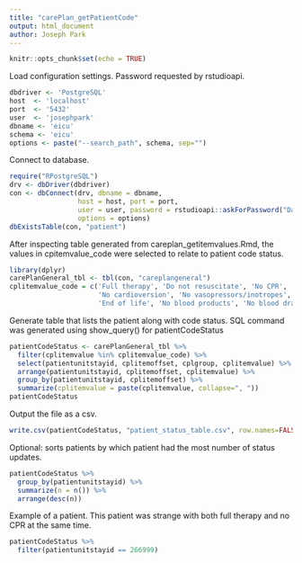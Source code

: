 ```yaml
---
title: "carePlan_getPatientCode"
output: html_document
author: Joseph Park
---
```


```r
knitr::opts_chunk$set(echo = TRUE)
```

Load configuration settings. Password requested by rstudioapi.

```r
dbdriver <- 'PostgreSQL'
host  <- 'localhost'
port  <- '5432'
user  <- 'josephpark'
dbname <- 'eicu'
schema <- 'eicu'
options <- paste("--search_path", schema, sep="")
```

Connect to database.

```r
require("RPostgreSQL")
drv <- dbDriver(dbdriver)
con <- dbConnect(drv, dbname = dbname,
                 host = host, port = port,
                 user = user, password = rstudioapi::askForPassword("Database password"),
                 options = options)
dbExistsTable(con, "patient")
```

After inspecting table generated from careplan_getitemvalues.Rmd, the values in cpitemvalue_code were selected to relate to patient code status.

```r
library(dplyr)
carePlanGeneral_tbl <- tbl(con, "careplangeneral")
cplitemvalue_code = c('Full therapy', 'Do not resuscitate', 'No CPR', 'No intubation', 'Comfort measures only',
                      'No cardioversion', 'No vasopressors/inotropes', 'No augmentation of care', 
                      'End of life', 'No blood products', 'No blood draws', 'Advance directives')
```

Generate table that lists the patient along with code status.
SQL command was generated using show_query() for patientCodeStatus

```r
patientCodeStatus <- carePlanGeneral_tbl %>%
  filter(cplitemvalue %in% cplitemvalue_code) %>%
  select(patientunitstayid, cplitemoffset, cplgroup, cplitemvalue) %>%
  arrange(patientunitstayid, cplitemoffset, cplitemvalue) %>%
  group_by(patientunitstayid, cplitemoffset) %>%
  summarize(cplitemvalue = paste(cplitemvalue, collapse=", "))
patientCodeStatus
```

Output the file as a csv.

```r
write.csv(patientCodeStatus, "patient_status_table.csv", row.names=FALSE)
```

Optional: sorts patients by which patient had the most number of status updates. 

```r
patientCodeStatus %>%
  group_by(patientunitstayid) %>%
  summarize(n = n()) %>%
  arrange(desc(n))
```

Example of a patient. This patient was strange with both full therapy and no CPR at the same time.

```r
patientCodeStatus %>%
  filter(patientunitstayid == 266999)
```
